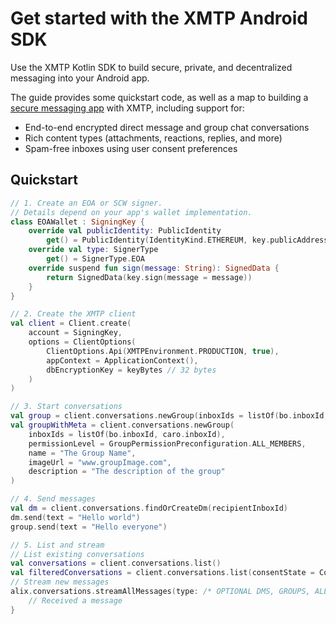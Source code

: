 
# Get started with the XMTP Android SDK

Use the XMTP Kotlin SDK to build secure, private, and decentralized messaging into your Android app.

The guide provides some quickstart code, as well as a map to building a [secure messaging app](/protocol/security) with XMTP, including support for:

- End-to-end encrypted direct message and group chat conversations
- Rich content types (attachments, reactions, replies, and more)
- Spam-free inboxes using user consent preferences

## Quickstart

```kotlin [Kotlin]
// 1. Create an EOA or SCW signer.
// Details depend on your app's wallet implementation.
class EOAWallet : SigningKey {
    override val publicIdentity: PublicIdentity
        get() = PublicIdentity(IdentityKind.ETHEREUM, key.publicAddress)
    override val type: SignerType
        get() = SignerType.EOA
    override suspend fun sign(message: String): SignedData {
        return SignedData(key.sign(message = message))
    }
}

// 2. Create the XMTP client
val client = Client.create(
    account = SigningKey,
    options = ClientOptions(
        ClientOptions.Api(XMTPEnvironment.PRODUCTION, true),
        appContext = ApplicationContext(),
        dbEncryptionKey = keyBytes // 32 bytes
    )
)

// 3. Start conversations
val group = client.conversations.newGroup(inboxIds = listOf(bo.inboxId, caro.inboxId))
val groupWithMeta = client.conversations.newGroup(
    inboxIds = listOf(bo.inboxId, caro.inboxId),
    permissionLevel = GroupPermissionPreconfiguration.ALL_MEMBERS,
    name = "The Group Name",
    imageUrl = "www.groupImage.com",
    description = "The description of the group"
)

// 4. Send messages
val dm = client.conversations.findOrCreateDm(recipientInboxId)
dm.send(text = "Hello world")
group.send(text = "Hello everyone")

// 5. List and stream
// List existing conversations
val conversations = client.conversations.list()
val filteredConversations = client.conversations.list(consentState = ConsentState.ALLOWED)
// Stream new messages
alix.conversations.streamAllMessages(type: /* OPTIONAL DMS, GROUPS, ALL */, consentState: listOf(ConsentState.ALLOWED)).collect {
    // Received a message
}
```

<InboxGetStarted />
